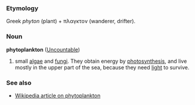===Etymology===
Greek ''phyton'' <!-- needs real Greek, this is a transliteration --> (plant) + πλαγκτoν (wanderer, drifter).

===Noun===
'''phytoplankton''' ([[Uncountable]])

# small [[algae]] and [[fungi]]. They obtain energy by [[photosynthesis]], and live mostly in the upper part of the sea, because they need [[light]] to survive.

===See also===
*[[w:phytoplankton|Wikipedia article on phytoplankton]]